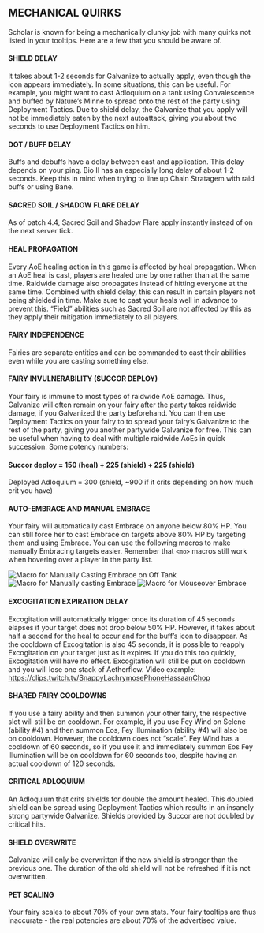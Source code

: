 
## MECHANICAL QUIRKS
Scholar is known for being a mechanically clunky job with many quirks not listed in your tooltips. Here are a few that you should be aware of.

#### SHIELD DELAY
<Timeline />

It takes about 1-2 seconds for Galvanize to actually apply, even though the icon appears immediately. In some situations, this can be useful. For example, you might want to cast Adloquium on a tank using Convalescence and buffed by Nature’s Minne to spread onto the rest of the party using Deployment Tactics. Due to shield delay, the Galvanize that you apply will not be immediately eaten by the next autoattack, giving you about two seconds to use Deployment Tactics on him.

#### DOT / BUFF DELAY
Buffs and debuffs have a delay between cast and application. This delay depends on your ping. Bio II has an especially long delay of about 1-2 seconds. Keep this in mind when trying to line up Chain Stratagem with raid buffs or using Bane.

#### SACRED SOIL / SHADOW FLARE DELAY
As of patch 4.4, Sacred Soil and Shadow Flare apply instantly instead of on the next server tick.

#### HEAL PROPAGATION
Every AoE healing action in this game is affected by heal propagation. When an AoE heal is cast, players are healed one by one rather than at the same time. Raidwide damage also propagates instead of hitting everyone at the same time. Combined with shield delay, this can result in certain players not being shielded in time. Make sure to cast your heals well in advance to prevent this. “Field” abilities such as Sacred Soil are not affected by this as they apply their mitigation immediately to all players.

#### FAIRY INDEPENDENCE
Fairies are separate entities and can be commanded to cast their abilities even while you are casting something else.

#### FAIRY INVULNERABILITY (SUCCOR DEPLOY)
Your fairy is immune to most types of raidwide AoE damage. Thus, Galvanize will often remain on your fairy after the party takes raidwide damage, if you Galvanized the party beforehand. You can then use Deployment Tactics on your fairy to to spread your fairy’s Galvanize to the rest of the party, giving you another partywide Galvanize for free. This can be useful when having to deal with multiple raidwide AoEs in quick succession. Some potency numbers:

#### Succor deploy = 150 (heal) + 225 (shield) + 225 (shield)

Deployed Adloquium = 300 (shield, ~900 if it crits depending on how much crit you have)

#### AUTO-EMBRACE AND MANUAL EMBRACE
Your fairy will automatically cast Embrace on anyone below 80% HP. You can still force her to cast Embrace on targets above 80% HP by targeting them and using Embrace. You can use the following macros to make manually Embracing targets easier. Remember that `<mo>` macros still work when hovering over a player in the party list.

![Macro for Manually Casting Embrace on Off Tank](//images.ctfassets.net/dsj52p3ork7k/5qqjsppZnyGkuI6Y2ucsIM/1346e4abbd289a9d0b8f4f35c47e6065/ot.jpg) ![Macro for Manually casting Embrace](//images.ctfassets.net/dsj52p3ork7k/GKI34wTOeaQMeUWSuQa02/6c18c4e4266e1c43e4d62485ba343526/tt.jpg) ![Macro for Mouseover Embrace](//images.ctfassets.net/dsj52p3ork7k/5QopE27LEcUOewMwiigIUS/901945608b61227733d38b956762d25c/mo.jpg)

#### EXCOGITATION EXPIRATION DELAY
Excogitation will automatically trigger once its duration of 45 seconds elapses if your target does not drop below 50% HP. However, it takes about half a second for the heal to occur and for the buff’s icon to disappear. As the cooldown of Excogitation is also 45 seconds, it is possible to reapply Excogitation on your target just as it expires. If you do this too quickly, Excogitation will have no effect. Excogitation will still be put on cooldown and you will lose one stack of Aetherflow. Video example: https://clips.twitch.tv/SnappyLachrymosePhoneHassaanChop

#### SHARED FAIRY COOLDOWNS
If you use a fairy ability and then summon your other fairy, the respective slot will still be on cooldown. For example, if you use Fey Wind on Selene (ability #4) and then summon Eos, Fey Illumination (ability #4) will also be on cooldown. However, the cooldown does not “scale”. Fey Wind has a cooldown of 60 seconds, so if you use it and immediately summon Eos Fey Illumination will be on cooldown for 60 seconds too, despite having an actual cooldown of 120 seconds.

#### CRITICAL ADLOQUIUM
An Adloquium that crits shields for double the amount healed. This doubled shield can be spread using Deployment Tactics which results in an insanely strong partywide Galvanize. Shields provided by Succor are not doubled by critical hits.

#### SHIELD OVERWRITE
Galvanize will only be overwritten if the new shield is stronger than the previous one. The duration of the old shield will not be refreshed if it is not overwritten.

#### PET SCALING
Your fairy scales to about 70% of your own stats. Your fairy tooltips are thus inaccurate - the real potencies are about 70% of the advertised value.